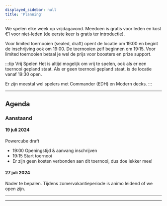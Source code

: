 ```yaml
---
displayed_sidebar: null
title: 'Planning'
---
```


We spelen elke week op vrijdagavond. Meedoen is gratis voor leden en kost €1 voor niet-leden (de eerste keer is gratis ter introductie).

Voor limited toernooien (sealed, draft) opent de locatie om 19:00 en begint de inschrijving ook om 19:00. De toernooien zelf beginnen om 19:15. Voor limited toernooien betaal je wel de prijs voor boosters en prize support.

:::tip Vrij Spelen
Het is altijd mogelijk om vrij te spelen, ook als er een toernooi gepland staat.
Als er geen toernooi gepland staat, is de locatie vanaf 19:30 open.

Er zijn meestal wel spelers met Commander (EDH) en Modern decks.
:::

---

## Agenda

### Aanstaand

#### 19 juli 2024
Powercube draft 

- 19:00 Openingstijd & aanvang inschrijven
- 19:15 Start toernooi
- Er zijn geen kosten verbonden aan dit toernooi, dus doe lekker mee!

#### 27 juli 2024
Nader te bepalen. Tijdens zomervakantieperiode is animo leidend of we open zijn.

<!-- - 19:00 Openingstijd & aanvang inschrijven
- 19:15 Start toernooi
- €27,50 leden (€30 niet-leden)
- Prize support: 2 boosters p.p. -->

---
---

